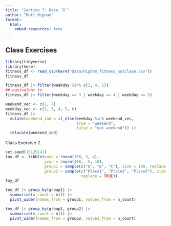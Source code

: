 ```yaml
---
title: "Section 7: Base `R`"
author: "Matt Higham"
format: 
  html:
    embed-resources: true
---
```


## Class Exercises

```r
library(tidyverse)
library(here)
fitness_df <- read_csv(here("data/higham_fitness_notclean.csv"))
fitness_df

fitness_df |> filter(weekday %in% c(3, 4, 5))
## equivalent to
fitness_df |> filter(weekday == 3 | weekday == 4 | weekday == 5)

weekend_vec <- c(1, 7)
weekday_vec <- c(2, 3, 4, 5, 6)
fitness_df |>
  mutate(weekend_ind = if_else(weekday %in% weekend_vec,
                               true = "weekend",
                               false = "not weekend")) |>
  relocate(weekend_ind)
```

Class Exercise 2.

```r
set.seed(15125141)
toy_df <- tibble(xvar = rnorm(100, 3, 4),
                 yvar = rnorm(100, -5, 10),
                 group1 = sample(c("A", "B", "C"), size = 100, replace = TRUE),
                 group2 = sample(c("Place1", "Place2", "Place3"), size = 100,
                                 replace = TRUE))
toy_df

toy_df |> group_by(group1) |>
  summarise(n_count = n()) |>
  pivot_wider(names_from = group1, values_from = n_count)

toy_df |> group_by(group1, group2) |>
  summarise(n_count = n()) |>
  pivot_wider(names_from = group2, values_from = n_count)
```